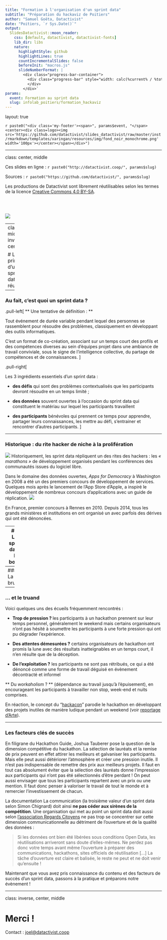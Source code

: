 ```yaml
---
title: "Formation à l'organisation d'un sprint data"
subtitle: "Préparation du hackaviz de Poitiers"
author: "Samuel Goëta, Datactivist"
date: "Poitiers, `r Sys.Date()`"
output:
  SlidesDatactivist::moon_reader:
    css: [default, datactivist, datactivist-fonts]
    lib_dir: libs
    nature:
      highlightStyle: github
      highlightLines: true
      countIncrementalSlides: false
      beforeInit: "macros.js"
      slideNumberFormat: |
        <div class="progress-bar-container">
          <div class="progress-bar" style="width: calc(%current% / %total% * 100%);">
          </div>
        </div>`
params:
  event: Formation au sprint data
  slug: infolab_poitiers/formation_hackaviz
---
```


layout: true

<style>
.remark-slide-number {
  position: inherit;
}

.remark-slide-number .progress-bar-container {
  position: absolute;
  bottom: 0;
  height: 4px;
  display: block;
  left: 0;
  right: 0;
}

.remark-slide-number .progress-bar {
  height: 100%;
  background-color: #e95459;
}

</style>


`r paste0("<div class='my-footer'><span>", params$event, "</span> <center><div class=logo><img src='https://github.com/datactivist/slides_datactivist/raw/master/inst/rmarkdown/templates/xaringan/resources/img/fond_noir_monochrome.png' width='100px'></center></span></div>")` 


---

class: center, middle

Ces slides en ligne : `r paste0("http://datactivist.coop/", params$slug)`

Sources : `r paste0("https://github.com/datactivist/", params$slug)`


Les productions de Datactivist sont librement réutilisables selon les termes de la licence [Creative Commons 4.0 BY-SA](https://creativecommons.org/licenses/by-sa/4.0/legalcode.fr).

<BR>
<BR>

![](https://mirrors.creativecommons.org/presskit/buttons/88x31/png/by-sa.png)


---
class: middle, inverse, center

# Les principes d’un sprint data réussi 

---

### Au fait, c'est quoi un sprint data ? 

.pull-left[
** Une tentative de définition : **

Tout événement de durée variable pendant lequel des personnes se rassemblent pour résoudre des problèmes, classiquement en développant des outils informatiques. 

C'est un format de co-création, associant sur un temps court des profils et des compétences diverses au sein d'équipes projet dans une ambiance de travail conviviale, sous le signe de l'intelligence collective, du partage de compétences et de connaissances. 
]

.pull-right[

Les 3 ingrédients essentiels d'un sprint data : 

* **des défis** qui sont des problèmes contextualisés que les participants devront résoudre en un temps limité ; 

* **des données** souvent ouvertes à l'occasion du sprint data qui constituent le matériau sur lequel les participants travaillent 

* **des participants** bénévoles qui prennent ce temps pour apprendre, partager leurs connaissances, les mettre au défi, s'entrainer et rencontrer d'autres participants. 
]

---

### Historique : du rite hacker de niche à la prolifération 

<img src="./img/appsfordemocracycontest.jpg" style="size:30%" />
Historiquement, les sprint data répliquent un des rites des hackers : les *« marathons »* de développement organisés pendant les conférences des communautés issues du logiciel libre. 

Dans le domaine des données ouvertes, *Apps for Democracy* à Washington en 2008 a été un des premiers concours de développement de services. Quelques mois après le lancement de l’App Store d’Apple, a inspiré le développement de nombreux concours d’applications avec un guide de réplication. 
![](./img/appsfordemocracycontest.jpg")

En France, premier concours à Rennes en 2010. Depuis 2014, tous les grands ministères et institutions en ont organisé un avec parfois des dérives qui ont été dénoncées. 

---
### Les sprint data : le bon…


* **La mobilisation des parties prenantes internes et externes : ** pour avoir un nouveau regard sur les problèmes, c’est l’addition des compétences et des expertises qui produit **un mélange étonnant fondé sur l’intelligence collective et le principe selon lequel *« le tout vaut plus que la somme des parties. »* **

* **L'expérience stimulante** : 

La seconde valeur, c’est l’expérience : pour les participants, l’excitation d’un hackathon peut être très stimulante. L’expérience du hackathon casse les habitudes et sort de l’ordinaire, comme l’explique Stéphane Vincent dans InternetActu.net : 

> A court terme, ce type de dispositifs transforme les participants eux-mêmes, en particulier ceux directement concernés par les projets. Ils se montrent souvent d’abord sceptiques (« Mais qu’est-ce que ces gens peuvent bien connaître à mon domaine ? »), puis voient le changement s’opérer. […] Quand ces cessions sont bien menées, elles font beaucoup plus que produire de l’innovation, elles produisent du sens.

Simon Chignard note que l’expérience du hackathon est conçue comme un moment et un monde à part : 

> l’unité de lieu (on vit en vase clos pendant 48 heures), le travail en petit groupe d’individus qui ne se connaissaient pas nécessairement auparavant (la colonie de vacances est l’archétype du team building, c’est bien connu), la contrainte de temps (à la fin chaque groupe présente son projet), voire la compétition (quand le hackathon donne lieu à un vote).

Le problème c’est que cette expérience est souvent mal restituée par la suite, d’où l’importance de la documentation et de l'accompagnement qui suivront. 

### Créer une énergie positive

Pour Joshua Tauberer, organisateur d’Open Data Day DC et auteur de [hackathon.guide](https://hackathon.guide/), un hackathon réussit le doit d’abord à l’énergie positive qu’il dégage. Les hackathons doivent éviter de dériver vers une culture maladive de compétition et d’attentes trop élevées imposée aux participants. Selon lui, le premier objectif d’un hackathon doit être de renforcer une communauté tout en restant ouvert à celles et ceux qui n’ont jusqu’alors pas ou peu utilisé de données dans leur vie. On peut ainsi voir un hackathon comme une occasion de découvrir et d’apprendre, que ce soit pour ses organisteurs ou pour ses participants.


---
### …La brute…


---
### … et le truand

Voici quelques uns des écueils fréquemment rencontrés :

* **Trop de pression ? ** les participants à un hackathon prennent sur leur temps personnel, généralement le weekend mais certains organisateurs n’ont pas hésité à soumettre les participants à une forte pression qui ont pu dégrader l’expérience.

* **Des attentes démesurées ?** certains organisateurs de hackathon ont promis la lune avec des résultats inatteignables en un temps court, il n'en résulte que de la déception.

* **De l'exploitation ?** les participants ne sont pas rétribués, ce qui a été dénoncé comme une forme de travail déguisé en évènement décontracté et informel

** Du *workaholism* ? **  (dépendance au travail jusqu’à l’épuisement), en encourageant les participants à travailler non stop, week-end et nuits comprises. 

En réaction, le concept du “[hackacon](http://www.hackacon.fr/)” parodie le hackathon en développant des projets inutiles de manière ludique pendant un weekend (voir [reportage d’Arte](http://tracks.arte.tv/fr/hackacon)). 

---

### Les facteurs clés de succès


En filigrane du Hackathon Guide, Joshua Tauberer pose la question de la dimension compétitive du hackathon. La sélection de lauréats et la remise de prix peuvent en effet attirer les meilleurs et galvaniser les participants. Mais elle peut aussi détériorer l’atmosphère et créer une pression inutile. Il n’est pas indispensable de remettre des prix aux meilleurs projets. Il faut en tout cas absolument éviter que la sélection des lauréats donne l’impression aux participants qui n’ont pas été sélectionnés d’être perdant ! On peut aussi envisager que tous les participants repartent avec un prix ou une mention. Il faut donc penser à valoriser le travail de tout le monde et à remercier l’investissement de chacun.


La documentation 
La communication (la troisième valeur d'un sprint data selon Simon Chignard) doit ainsi **ne pas céder aux sirènes de la compétition**. Une organisation qui met au point un sprint data doit aussi selon [l’association Regards Citoyens](https://www.regardscitoyens.org/apprenons-des-echecs-de-la-dila-episode-1-comment-faire-de-lopen-data/) ne pas trop se concentrer sur cette dimension communicationnelle au détriment de l’ouverture et de la qualité des données : 

> Si les données ont bien été libérées sous conditions Open Data, les réutilisations arriveront sans doute d’elles-mêmes. Ne perdez pas donc votre temps avant même l’ouverture à préparer des communications, hackathons, sites officiels de réutilisation […] La tâche d’ouverture est claire et balisée, le reste ne peut et ne doit venir qu’ensuite !

Maintenant que vous avez pris connaissance du contenu et des facteurs de succès d'un sprint data, passons à la pratique et préparons notre évènement !

---
class: inverse, center, middle

# Merci !

Contact : [joel@datactivist.coop](mailto:joel@datactivist.coop)


